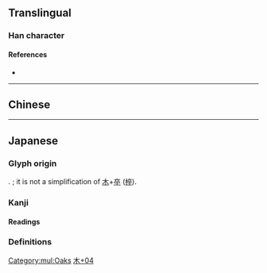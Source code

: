 {{character info}}
==Translingual==

===Han character===
{{Han char|rn=75|rad=木|as=04|sn=8|four=|canj=DKNJ|ids=⿰木卆}}

====References====
* {{Han ref|kx=0517.011|dkj=14576|hdz=21173.091|uh=67A0|ud=26528}}

[[Category:mul:Oaks]]

----

==Chinese==
{{zh-see|樺|v}}

----

==Japanese==

===Glyph origin===
{{ja-etym-kokuji}}. {{Han compound|木|卆}}; it is not a simplification of [[木]]+[[卒]] ([[椊]]).

===Kanji===
{{ja-kanji|grade=c|rs=木04}}

====Readings====
{{ja-readings
|on=
|kun=わく-
}}

===Definitions===
{{ja-kanjitab|わく|yomi=k}}
{{ja-see|わく}}

[[Category:Japanese-only CJKV Characters|木+04]]